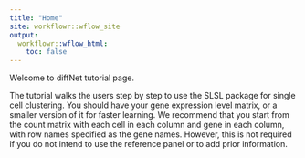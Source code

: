 ```yaml
---
title: "Home"
site: workflowr::wflow_site
output:
  workflowr::wflow_html:
    toc: false
---
```



Welcome to diffNet tutorial page. 

The tutorial walks the users step by step to use the SLSL package for single cell clustering. You should have your gene expression level matrix, or a smaller version of it for faster learning. We recommend that you start from the count matrix with each cell in each column and gene in each column, with row names specified as the gene names. However, this is not required if you do not intend to use the reference panel or to add prior information.
